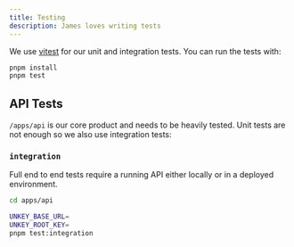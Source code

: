 ```yaml
---
title: Testing
description: James loves writing tests
---
```



We use [vitest](https://vitest.dev/) for our unit and integration tests. You can run the tests with:

```bash
pnpm install
pnpm test
```

## API Tests

`/apps/api` is our core product and needs to be heavily tested. Unit tests are not enough so we also use integration tests:

### `integration`

Full end to end tests require a running API either locally or in a deployed environment.
  ```bash
  cd apps/api

  UNKEY_BASE_URL=
  UNKEY_ROOT_KEY=
  pnpm test:integration
  ```

